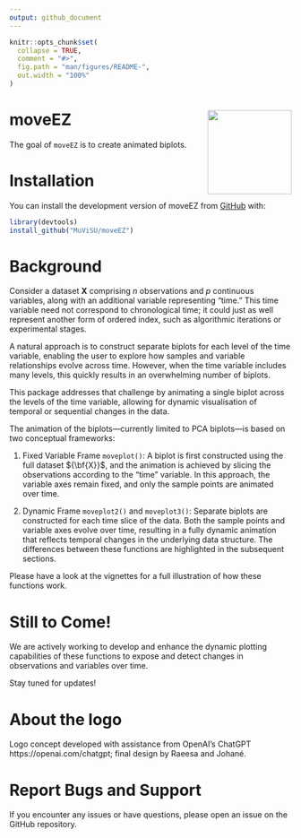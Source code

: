 ```yaml
---
output: github_document
---
```


<!-- README.md is generated from README.Rmd. Please edit that file -->

```r
knitr::opts_chunk$set(
  collapse = TRUE,
  comment = "#>",
  fig.path = "man/figures/README-",
  out.width = "100%"
)
```

# moveEZ <img src="man/figures/logo.png" align="right" width="150"/>

<!-- badges: start -->

<!-- badges: end -->

The goal of `moveEZ` is to create animated biplots.

# Installation

You can install the development version of moveEZ from [GitHub](https://github.com/) with:

``` r
library(devtools)
install_github("MuViSU/moveEZ")
```

# Background 
Consider a dataset ${\mathbf{X}}$ comprising $n$ observations and $p$ continuous variables, along with an additional variable representing "time." This time variable need not correspond to chronological time; it could just as well represent another form of ordered index, such as algorithmic iterations or experimental stages.

A natural approach is to construct separate biplots for each level of the time variable, enabling the user to explore how samples and variable relationships evolve across time. However, when the time variable includes many levels, this quickly results in an overwhelming number of biplots.

This package addresses that challenge by animating a single biplot across the levels of the time variable, allowing for dynamic visualisation of temporal or sequential changes in the data.

The animation of the biplots—currently limited to PCA biplots—is based on two conceptual frameworks:

1.  Fixed Variable Frame `moveplot()`: A biplot is first constructed using the full dataset ${\bf{X}}$, and the animation is achieved by slicing the observations according to the "time" variable. In this approach, the variable axes remain fixed, and only the sample points are animated over time.

2.  Dynamic Frame `moveplot2()` and `moveplot3()`: Separate biplots are constructed for each time slice of the data. Both the sample points and variable axes evolve over time, resulting in a fully dynamic animation that reflects temporal changes in the underlying data structure. The differences between these functions are highlighted in the subsequent sections.

Please have a look at the vignettes for a full illustration of how these functions work. 


# Still to Come!

We are actively working to develop and enhance the dynamic plotting capabilities of these functions to expose and detect changes in observations and variables over time.

Stay tuned for updates!

# About the logo
Logo concept developed with assistance from OpenAI's ChatGPT https://openai.com/chatgpt; final design by Raeesa and Johané. 



# Report Bugs and Support
If you encounter any issues or have questions,
please open an issue on the GitHub repository.

